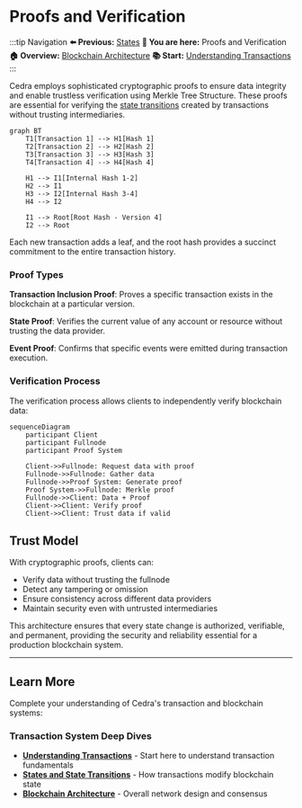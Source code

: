 # Proofs and Verification

:::tip Navigation
**⬅️ Previous:** [States](/concepts/transactions/states)
**📍 You are here:** Proofs and Verification
**🏠 Overview:** [Blockchain Architecture](/concepts/blockchain)
**📚 Start:** [Understanding Transactions](/concepts/transactions/understanding-transactions)
:::

Cedra employs sophisticated cryptographic proofs to ensure data integrity and enable trustless verification using Merkle Tree Structure. These proofs are essential for verifying the [state transitions](/concepts/transactions/states) created by transactions without trusting intermediaries.

```mermaid
graph BT
    T1[Transaction 1] --> H1[Hash 1]
    T2[Transaction 2] --> H2[Hash 2]
    T3[Transaction 3] --> H3[Hash 3]
    T4[Transaction 4] --> H4[Hash 4]

    H1 --> I1[Internal Hash 1-2]
    H2 --> I1
    H3 --> I2[Internal Hash 3-4]
    H4 --> I2

    I1 --> Root[Root Hash - Version 4]
    I2 --> Root
```

Each new transaction adds a leaf, and the root hash provides a succinct commitment to the entire transaction history.

### Proof Types

**Transaction Inclusion Proof**: Proves a specific transaction exists in the blockchain at a particular version.

**State Proof**: Verifies the current value of any account or resource without trusting the data provider.

**Event Proof**: Confirms that specific events were emitted during transaction execution.

### Verification Process

The verification process allows clients to independently verify blockchain data:

```mermaid
sequenceDiagram
    participant Client
    participant Fullnode
    participant Proof System

    Client->>Fullnode: Request data with proof
    Fullnode->>Fullnode: Gather data
    Fullnode->>Proof System: Generate proof
    Proof System->>Fullnode: Merkle proof
    Fullnode->>Client: Data + Proof
    Client->>Client: Verify proof
    Client->>Client: Trust data if valid
```

## Trust Model

With cryptographic proofs, clients can:
- Verify data without trusting the fullnode
- Detect any tampering or omission
- Ensure consistency across different data providers
- Maintain security even with untrusted intermediaries

This architecture ensures that every state change is authorized, verifiable, and permanent, providing the security and reliability essential for a production blockchain system.

---

## Learn More

Complete your understanding of Cedra's transaction and blockchain systems:

### Transaction System Deep Dives
- **[Understanding Transactions](/concepts/transactions/understanding-transactions)** - Start here to understand transaction fundamentals
- **[States and State Transitions](/concepts/transactions/states)** - How transactions modify blockchain state
- **[Blockchain Architecture](/concepts/blockchain)** - Overall network design and consensus